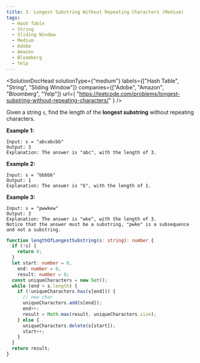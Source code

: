 ```yaml
---
title: 3. Longest Substring Without Repeating Characters (Medium)
tags:
  - Hash Table
  - String
  - Sliding Window
  - Medium
  - Adobe
  - Amazon
  - Bloomberg
  - Yelp
---
```



<SolutionDocHead
  solutionType={"medium"}
  labels={["Hash Table", "String", "Sliding Window"]}
  companies={["Adobe", "Amazon", "Bloomberg", "Yelp"]}
  url={
    "https://leetcode.com/problems/longest-substring-without-repeating-characters/"
  }
/>

Given a string `s`, find the length of the <b>longest substring</b> without repeating characters.

<b>Example 1:</b>

```
Input: s = "abcabcbb"
Output: 3
Explanation: The answer is "abc", with the length of 3.
```

<b>Example 2:</b>

```
Input: s = "bbbbb"
Output: 1
Explanation: The answer is "b", with the length of 1.
```

<b>Example 3:</b>

```
Input: s = "pwwkew"
Output: 3
Explanation: The answer is "wke", with the length of 3.
Notice that the answer must be a substring, "pwke" is a subsequence and not a substring.
```

```ts title=solution.ts
function lengthOfLongestSubstring(s: string): number {
  if (!s) {
    return 0;
  }
  let start: number = 0,
    end: number = 0,
    result: number = 0;
  const uniqueCharacters = new Set();
  while (end < s.length) {
    if (!uniqueCharacters.has(s[end])) {
      // new char
      uniqueCharacters.add(s[end]);
      end++;
      result = Math.max(result, uniqueCharacters.size);
    } else {
      uniqueCharacters.delete(s[start]);
      start++;
    }
  }
  return result;
}
```
